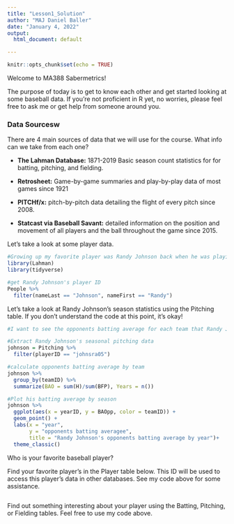 ```yaml
---
title: "Lesson1_Solution"
author: "MAJ Daniel Baller"
date: "January 4, 2022"
output:
  html_document: default

---
```


```r
knitr::opts_chunk$set(echo = TRUE)
```

Welcome to MA388 Sabermetrics! 

The purpose of today is to get to know each other and get started looking at some baseball data. If you're not proficient in R yet, no worries, please feel free to ask me or get help from someone around you.

### Data Sourcesw

There are 4 main sources of data that we will use for the course.  What info can we take from each one?

- **The Lahman Database:** 1871-2019 Basic season count statistics for for batting, pitching, and fielding.

- **Retrosheet:** Game-by-game summaries and play-by-play data of most games since 1921

- **PITCHf/x:** pitch-by-pitch data detailing the flight of every pitch since 2008.

- **Statcast via Baseball Savant:** detailed information on the position and movement of all players and the ball throughout the game since 2015.

\vspace{1in}

Let's take a look at some player data.

```r
#Growing up my favorite player was Randy Johnson back when he was playing for the mariners.
library(Lahman)
library(tidyverse)

#get Randy Johnson's player ID
People %>%
  filter(nameLast == "Johnson", nameFirst == "Randy")
```


Let's take a look at Randy Johnson's season statistics using the Pitching table. If you don't understand the code at this point, it's okay!

\vspace{2in}

```r
#I want to see the opponents batting average for each team that Randy Johnson played for.

#Extract Randy Johnson's seasonal pitching data
johnson = Pitching %>% 
  filter(playerID == "johnsra05")

#calculate opponents batting average by team
johnson %>% 
  group_by(teamID) %>% 
  summarize(BAO = sum(H)/sum(BFP), Years = n())
```


```r
#Plot his batting average by season
johnson %>% 
  ggplot(aes(x = yearID, y = BAOpp, color = teamID)) +
  geom_point() +
  labs(x = "year", 
       y = "opponents batting averagee", 
       title = "Randy Johnson's opponents batting average by year")+
  theme_classic()
```

Who is your favorite baseball player?

\vspace{0.25in}

Find your favorite player's \texttt{playerID} in the Player table below.  This ID will be used to access this player's data in other databases. See my code above for some assistance.

```r

```

Find out something interesting about your player using the Batting, Pitching, or Fielding tables. Feel free to use my code above.

```r

```

